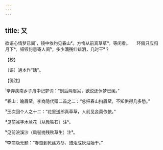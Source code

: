 ```yaml
---
---
---
```

title: 又
---







欲语心情梦已阑¹，镜中依约见春山²。方悔从前真草草³，等闲看。　　环佩只应归月下⁴，钿钗何意寄人间⁵。多少滴残红蜡泪，几时干⁶？





【校】


〔语〕通本作“话”。





【笺注】


¹辛弃疾南乡子舟中记梦词：“别后两眉尖，欲说还休梦已阑。”

²春山：喻眉黛。李商隐代赠二首之二：“总把春山扫眉黛，不知供得几多愁。”

³王次回个人之十二：“花里送郎真草草，人前见妾莫依依。”

⁴见前减字木兰花（从教铁石）注⁵。

⁵见前浣溪沙（凤髻抛残秋草生）注³。

⁶李商隐无题：“春蚕到死丝方尽，蜡炬成灰泪始干。”